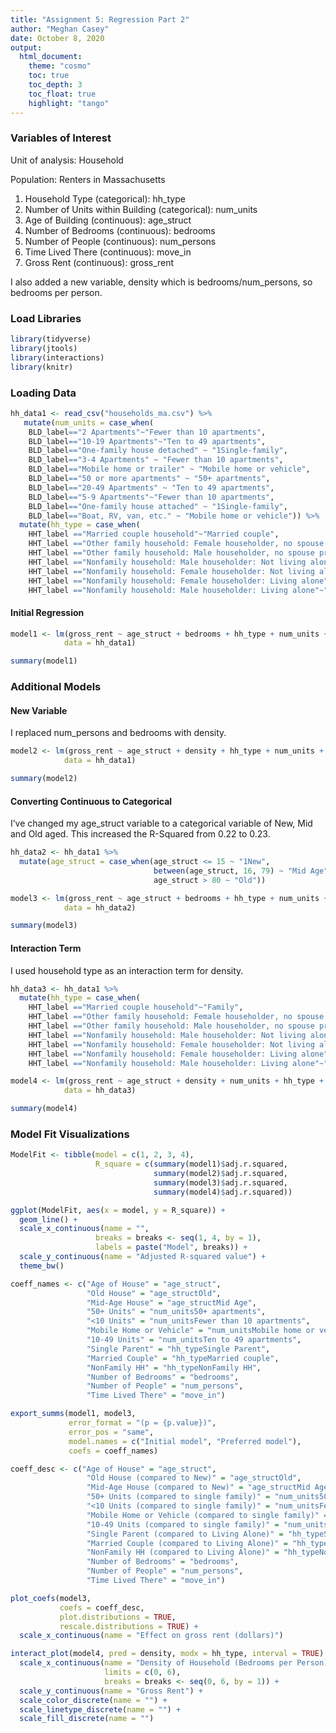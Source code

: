 ```yaml
---
title: "Assignment 5: Regression Part 2"
author: "Meghan Casey"
date: October 8, 2020
output: 
  html_document:
    theme: "cosmo" 
    toc: true
    toc_depth: 3
    toc_float: true
    highlight: "tango"
---
```


### Variables of Interest
Unit  of analysis: Household

Population: Renters in Massachusetts

1. Household Type (categorical): hh_type
2. Number of Units within Building (categorical): num_units
3. Age of Building (continuous): age_struct
4. Number of Bedrooms (continuous): bedrooms
5. Number of People (continuous): num_persons
6. Time Lived There (continuous): move_in
7. Gross Rent (continuous): gross_rent

I also added a new variable, density which is bedrooms/num_persons, so bedrooms per person.

### Load Libraries
```r
library(tidyverse)
library(jtools)
library(interactions)
library(knitr)
```

### Loading Data
```r
hh_data1 <- read_csv("households_ma.csv") %>%
   mutate(num_units = case_when(
    BLD_label=="2 Apartments"~"Fewer than 10 apartments",
    BLD_label=="10-19 Apartments"~"Ten to 49 apartments",
    BLD_label=="One-family house detached" ~ "1Single-family",
    BLD_label=="3-4 Apartments" ~ "Fewer than 10 apartments",
    BLD_label=="Mobile home or trailer" ~ "Mobile home or vehicle",
    BLD_label=="50 or more apartments" ~ "50+ apartments",
    BLD_label=="20-49 Apartments" ~ "Ten to 49 apartments",
    BLD_label=="5-9 Apartments"~"Fewer than 10 apartments",
    BLD_label=="One-family house attached" ~ "1Single-family",
    BLD_label=="Boat, RV, van, etc." ~ "Mobile home or vehicle")) %>%
  mutate(hh_type = case_when(
    HHT_label =="Married couple household"~"Married couple",
    HHT_label =="Other family household: Female householder, no spouse present"~"Single Parent",
    HHT_label =="Other family household: Male householder, no spouse present"~"Single Parent",
    HHT_label =="Nonfamily household: Male householder: Not living alone"~"NonFamily HH",
    HHT_label =="Nonfamily household: Female householder: Not living alone"~"NonFamily HH",
    HHT_label =="Nonfamily household: Female householder: Living alone"~"1Living Alone",
    HHT_label =="Nonfamily household: Male householder: Living alone"~"1Living Alone"))
```

#### Initial Regression
```r
model1 <- lm(gross_rent ~ age_struct + bedrooms + hh_type + num_units + move_in + num_persons, 
            data = hh_data1)

summary(model1)
```
### Additional Models
#### New Variable
I replaced num_persons and bedrooms with density.
```r
model2 <- lm(gross_rent ~ age_struct + density + hh_type + num_units + move_in, 
            data = hh_data1)

summary(model2)
```

#### Converting Continuous to Categorical
I've changed my age_struct variable to a categorical variable of New, Mid and Old aged. This increased the R-Squared from 0.22 to 0.23.
```r
hh_data2 <- hh_data1 %>%
  mutate(age_struct = case_when(age_struct <= 15 ~ "1New",
                                between(age_struct, 16, 79) ~ "Mid Age",
                                age_struct > 80 ~ "Old"))

model3 <- lm(gross_rent ~ age_struct + bedrooms + hh_type + num_units + move_in + num_persons, 
            data = hh_data2)

summary(model3)
```

#### Interaction Term
I used household type as an interaction term for density.

```r
hh_data3 <- hh_data1 %>%
  mutate(hh_type = case_when(
    HHT_label =="Married couple household"~"Family",
    HHT_label =="Other family household: Female householder, no spouse present"~"Family",
    HHT_label =="Other family household: Male householder, no spouse present"~"Family",
    HHT_label =="Nonfamily household: Male householder: Not living alone"~"NonFamily",
    HHT_label =="Nonfamily household: Female householder: Not living alone"~"NonFamily",
    HHT_label =="Nonfamily household: Female householder: Living alone"~"NonFamily",
    HHT_label =="Nonfamily household: Male householder: Living alone"~"NonFamily"))

model4 <- lm(gross_rent ~ age_struct + density + num_units + hh_type + (density:hh_type), 
            data = hh_data3)

summary(model4)
```

### Model Fit Visualizations
```r
ModelFit <- tibble(model = c(1, 2, 3, 4),
                   R_square = c(summary(model1)$adj.r.squared,
                                summary(model2)$adj.r.squared,
                                summary(model3)$adj.r.squared,
                                summary(model4)$adj.r.squared))

ggplot(ModelFit, aes(x = model, y = R_square)) +
  geom_line() +
  scale_x_continuous(name = "",
                   breaks = breaks <- seq(1, 4, by = 1),
                   labels = paste("Model", breaks)) +
  scale_y_continuous(name = "Adjusted R-squared value") +
  theme_bw()

```
```r

coeff_names <- c("Age of House" = "age_struct",
                 "Old House" = "age_structOld",
                 "Mid-Age House" = "age_structMid Age",
                 "50+ Units" = "num_units50+ apartments",
                 "<10 Units" = "num_unitsFewer than 10 apartments",
                 "Mobile Home or Vehicle" = "num_unitsMobile home or vehicle",
                 "10-49 Units" = "num_unitsTen to 49 apartments",
                 "Single Parent" = "hh_typeSingle Parent",
                 "Married Couple" = "hh_typeMarried couple", 
                 "NonFamily HH" = "hh_typeNonFamily HH",
                 "Number of Bedrooms" = "bedrooms",
                 "Number of People" = "num_persons",
                 "Time Lived There" = "move_in")

export_summs(model1, model3, 
             error_format = "(p = {p.value})",
             error_pos = "same",
             model.names = c("Initial model", "Preferred model"),
             coefs = coeff_names)
```
```r
coeff_desc <- c("Age of House" = "age_struct",
                 "Old House (compared to New)" = "age_structOld",
                 "Mid-Age House (compared to New)" = "age_structMid Age",
                 "50+ Units (compared to single family)" = "num_units50+ apartments",
                 "<10 Units (compared to single family)" = "num_unitsFewer than 10 apartments",
                 "Mobile Home or Vehicle (compared to single family)" = "num_unitsMobile home or vehicle",
                 "10-49 Units (compared to single family)" = "num_unitsTen to 49 apartments",
                 "Single Parent (compared to Living Alone)" = "hh_typeSingle Parent",
                 "Married Couple (compared to Living Alone)" = "hh_typeMarried couple", 
                 "NonFamily HH (compared to Living Alone)" = "hh_typeNonFamily HH",
                 "Number of Bedrooms" = "bedrooms",
                 "Number of People" = "num_persons",
                 "Time Lived There" = "move_in")

plot_coefs(model3, 
           coefs = coeff_desc,
           plot.distributions = TRUE,
           rescale.distributions = TRUE) +
  scale_x_continuous(name = "Effect on gross rent (dollars)")
```
```r
interact_plot(model4, pred = density, modx = hh_type, interval = TRUE) +
  scale_x_continuous(name = "Density of Household (Bedrooms per Person)",
                     limits = c(0, 6),
                     breaks = breaks <- seq(0, 6, by = 1)) +
  scale_y_continuous(name = "Gross Rent") +
  scale_color_discrete(name = "") +
  scale_linetype_discrete(name = "") +
  scale_fill_discrete(name = "") 

```
